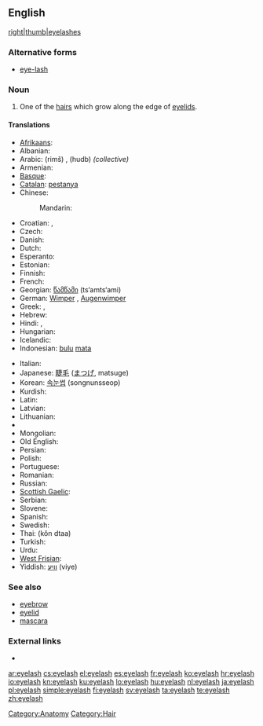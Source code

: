 ==English==
[[file:Cils.jpg|right|thumb|eyelashes]]

===Alternative forms===
* [[eye-lash]]

===Noun===
{{en-noun|es}}

# One of the [[hair]]s which grow along the edge of [[eyelid]]s.

====Translations====
{{trans-top|hair growing on the edge of an eyelid}}
* [[Afrikaans]]: {{t-|af|wimper|xs=Afrikaans}}
* Albanian: {{t-|sq|qerpik|m|xs=Albanian}}
* Arabic: {{Arab|[[رمش]]}} (rimš) {{m}}, {{Arab|[[هدب]]}} (hudb) {{m}} ''(collective)''
* Armenian: {{t-|hy|թարթիչ|tr=t'art'ič}}
* [[Basque]]: {{t|eu|betile|xs=Basque}}
* [[Catalan]]: [[pestanya]]
* Chinese:
*: Mandarin: {{t-|cmn|睫毛|tr=jiémáo|sc=Hani}}
* Croatian: {{t|hr|trepavica|f}}, {{t|hr|trepavice|p}}
* Czech: {{t-|cs|řasa|f}}
* Danish: {{t|da|øjenvippe|c}}
* Dutch: {{t+|nl|wimper|m}}
* Esperanto: {{t-|eo|okulharo|xs=Esperanto}}
* Estonian: {{t|et|ripsmed}}
* Finnish: {{t-|fi|silmäripsi}}
* French: {{t+|fr|cil|m}}
* Georgian: [[წამწამი]] (ts‘amts‘ami)
* German: [[Wimper]] {{f}}, [[Augenwimper]] {{f}}
* Greek: {{t+|el|βλεφαρίδα|f|tr=vlefaríða}},  {{qualifier|informal}} {{t+|el|ματόκλαδο|n|tr=matóklaðo}}
* Hebrew: {{t-|he|ריס|m|tr=ris}}
* Hindi: {{t-|hi|पपनी|f|tr=papnī|xs=Hindi}},  {{t-|hi|पलक|m|tr=palak|xs=Hindi}}
* Hungarian: {{t+|hu|szempilla}}
* Icelandic: {{t-|is|augnhár|n}}
* Indonesian: [[bulu]] [[mata]]
{{trans-mid}}
* Italian: {{t-|it|ciglio|m}}
* Japanese: [[睫毛]] ([[まつげ]], matsuge)
* Korean: [[속눈썹]] (songnunsseop)
* Kurdish: {{t|ku|برژانگ|tr=birjang|sc=ku-Arab}}
* Latin: {{t-|la|cilia|n|p}}
* Latvian: {{t|lv|skropsta|xs=Latvian}}
* Lithuanian: {{t-|lt|blakstiena|f|xs=Lithuanian}}
* {{trreq|Maori}}
* Mongolian: {{t|mn|сормуус|tr=sormuus|sc=Cyrl|xs=Mongolian}}
* Old English: {{t-|ang|bru|alt=brū|xs=Old English}}
* Persian: {{t-|fa|مژه|xs=Persian}}
* Polish: {{t+|pl|rzęsa|f}}
* Portuguese: {{t-|pt|cílio|m}}
* Romanian: {{t-|ro|geană|f}}
* Russian: {{t+|ru|ресница|f|tr=resnítsa}}
* [[Scottish Gaelic]]: {{t-|gd|rosg|m|xs=Scottish Gaelic}}
* Serbian: {{t-|sr|trepavica|f}}
* Slovene: {{t+|sl|trepalnica|f}}
* Spanish: {{t+|es|pestaña|f}}
* Swedish: {{t+|sv|ögonfrans|c}}
* Thai: {{Thai|[[ขนตา]]}} (kŏn dtaa)
* Turkish: {{t+|tr|kirpik}}
* Urdu: {{t|ur|پپن|f|tr=papnī|xs=Urdu}}
* [[West Frisian]]: {{t-|fy|teister|xs=West Frisian}}
* Yiddish: [[וויִע]] (viye) {{f}}
{{trans-bottom}}

===See also===
* [[eyebrow]]
* [[eyelid]]
* [[mascara]]

===External links===
* {{pedialite}}

[[Category:Anatomy]]
[[Category:Hair]]

[[ar:eyelash]]
[[cs:eyelash]]
[[el:eyelash]]
[[es:eyelash]]
[[fr:eyelash]]
[[ko:eyelash]]
[[hr:eyelash]]
[[io:eyelash]]
[[kn:eyelash]]
[[ku:eyelash]]
[[lo:eyelash]]
[[hu:eyelash]]
[[nl:eyelash]]
[[ja:eyelash]]
[[pl:eyelash]]
[[simple:eyelash]]
[[fi:eyelash]]
[[sv:eyelash]]
[[ta:eyelash]]
[[te:eyelash]]
[[zh:eyelash]]